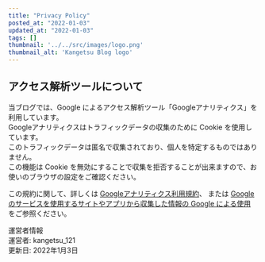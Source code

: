 ```yaml
---
title: "Privacy Policy"
posted_at: "2022-01-03"
updated_at: "2022-01-03"
tags: []
thumbnail: '../../src/images/logo.png'
thumbnail_alt: 'Kangetsu Blog logo'
---
```


## アクセス解析ツールについて

当ブログでは、Google によるアクセス解析ツール「Googleアナリティクス」を利用しています。  
Googleアナリティクスはトラフィックデータの収集のために Cookie を使用しています。  
このトラフィックデータは匿名で収集されており、個人を特定するものではありません。  
この機能は Cookie を無効にすることで収集を拒否することが出来ますので、お使いのブラウザの設定をご確認ください。

この規約に関して、詳しくは [Googleアナリティクス利用規約](https://marketingplatform.google.com/about/analytics/terms/jp/)、
または [Google のサービスを使用するサイトやアプリから収集した情報の Google による使用](https://policies.google.com/technologies/partner-sites?hl=ja) をご参照ください。

運営者情報  
運営者: kangetsu_121  
更新日: 2022年1月3日

